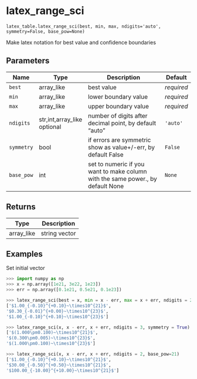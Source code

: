 # latex_range_sci { #xraypy.latex_table.latex_range_sci }

`latex_table.latex_range_sci(best, min, max, ndigits='auto', symmetry=False, base_pow=None)`

Make latex notation for best value and confidence boundaries

## Parameters

| Name       | Type                        | Description                                                                     | Default    |
|------------|-----------------------------|---------------------------------------------------------------------------------|------------|
| `best`     | array_like                  | best value                                                                      | _required_ |
| `min`      | array_like                  | lower boundary value                                                            | _required_ |
| `max`      | array_like                  | upper boundary value                                                            | _required_ |
| `ndigits`  | str,int,array_like optional | number of digits after decimal point, by default "auto"                         | `'auto'`   |
| `symmetry` | bool                        | if errors are symmetric show as value+/-err, by default False                   | `False`    |
| `base_pow` | int                         | set to numeric if you want to make column with the same power., by default None | `None`     |

## Returns

| Type       | Description   |
|------------|---------------|
| array_like | string vector |

## Examples

Set initial vector

```python
>>> import numpy as np
>>> x = np.array([1e21, 3e22, 1e23])
>>> err = np.array([0.1e21, 0.5e21, 0.1e23])
```

```python
>>> latex_range_sci(best = x, min = x - err, max = x + err, ndigits = 2)
['$1.00_{-0.10}^{+0.10}~\times10^{21}$',
'$0.30_{-0.01}^{+0.00}~\times10^{23}$',
'$1.00_{-0.10}^{+0.10}~\times10^{23}$']
```

```python
>>> latex_range_sci(x, x - err, x + err, ndigits = 3, symmetry = True)
['$(1.000\pm0.100)~\times10^{21}$',
'$(0.300\pm0.005)~\times10^{23}$',
'$(1.000\pm0.100)~\times10^{23}$']
```

```python
>>> latex_range_sci(x, x - err, x + err, ndigits = 2, base_pow=21)
['$1.00_{-0.10}^{+0.10}~\times10^{21}$',
'$30.00_{-0.50}^{+0.50}~\times10^{21}$',
'$100.00_{-10.00}^{+10.00}~\times10^{21}$']
```